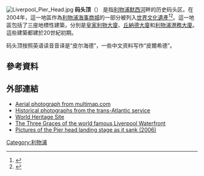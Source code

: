 [[File:Liverpool_Pier_Head.jpg|thumb]]
'''码头顶'''（{{lang-en|Pier Head}}） 是指[[利物浦|利物浦]][[默西河|默西河]]畔的历史码头区。在2004年，這一地區作為[[利物浦海事商城|利物浦海事商城]]的一部分被列入[[世界文化遺產|世界文化遺產]]<ref>{{citeweb|url=http://whc.unesco.org/en/list/1150|title=Liverpool – Maritime Mercantile City|work=UNESCO|accessdate=1 February 2008|archive-date=2017-07-11|archive-url=https://web.archive.org/web/20170711173232/http://whc.unesco.org/en/list/1150|dead-url=no}}</ref><ref>{{citeweb|url=http://www.liverpoolworldheritage.com/|title=Liverpool World Heritage City|work=Liverpool City Council|accessdate=1 February 2008|deadurl=yes|archiveurl=https://web.archive.org/web/20080222083911/http://www.liverpoolworldheritage.com/|archivedate=2008年2月22日}}</ref>。這一地區包括了三座地標性建築，分別是[[皇家利物大廈|皇家利物大廈]]、[[丘納德大廈|丘納德大廈]]和[[利物浦港務大廈|利物浦港務大廈]]。這些建築都建於20世紀初期。

码头顶按照英语读音音译是“皮尔海德”，一些中文资料写作“皮爾希德”。

==參考資料==
{{reflist}}

==外部連結==
{{Commons category|Pier Head}}
*[http://www.multimap.com/map/photo.cgi?client=public&X=333687&Y=390074&width=700&height=410&gride=334599.999998771&gridn=390643.931951207&srec=0&coordsys=gb&db=GB&pc=&zm=0&scale=5000&up.x=289&up.y=6 Aerial photograph from multimap.com]
*[http://www.greatships.net/landingstage.html Historical photographs from the trans-Atlantic service] {{Wayback|url=http://www.greatships.net/landingstage.html |date=20040802224610 }}
*[https://web.archive.org/web/20090207111903/http://liverpoolworldheritage.com/visitingthewhs/areas/pierhead/index.asp World Heritage Site]
*[https://web.archive.org/web/20100325160523/http://www.liverpoolmuseums.org.uk/maritime/exhibitions/worldheritagecity/ThreeGraces.asp The Three Graces of the world famous Liverpool Waterfront]
*[http://icliverpool.icnetwork.co.uk/0100news/gallery/landingstage/ Pictures of the Pier head landing stage as it sank (2006)] {{Wayback|url=http://icliverpool.icnetwork.co.uk/0100news/gallery/landingstage/ |date=20120204071358 }}

[[Category:利物浦|Category:利物浦]]